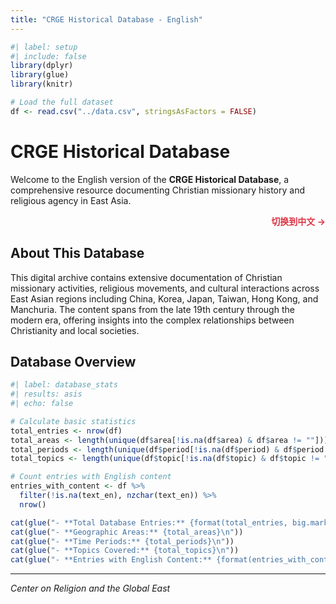 ---
title: "CRGE Historical Database - English"
---

```{r}
#| label: setup
#| include: false
library(dplyr)
library(glue)
library(knitr)

# Load the full dataset
df <- read.csv("../data.csv", stringsAsFactors = FALSE)
```

# CRGE Historical Database

Welcome to the English version of the **CRGE Historical Database**, a comprehensive resource documenting Christian missionary history and religious agency in East Asia.

<div style="text-align: right; margin-bottom: 1rem;">
<a href="../zh/index.html" style="text-decoration: none; color: #dc3545; font-weight: bold;">切换到中文 →</a>
</div>

## About This Database

This digital archive contains extensive documentation of Christian missionary activities, religious movements, and cultural interactions across East Asian regions including China, Korea, Japan, Taiwan, Hong Kong, and Manchuria. The content spans from the late 19th century through the modern era, offering insights into the complex relationships between Christianity and local societies.

## Database Overview

```{r}
#| label: database_stats
#| results: asis
#| echo: false

# Calculate basic statistics
total_entries <- nrow(df)
total_areas <- length(unique(df$area[!is.na(df$area) & df$area != ""]))
total_periods <- length(unique(df$period[!is.na(df$period) & df$period != ""]))
total_topics <- length(unique(df$topic[!is.na(df$topic) & df$topic != ""]))

# Count entries with English content
entries_with_content <- df %>%
  filter(!is.na(text_en), nzchar(text_en)) %>%
  nrow()

cat(glue("- **Total Database Entries:** {format(total_entries, big.mark = ',')}\n"))
cat(glue("- **Geographic Areas:** {total_areas}\n"))
cat(glue("- **Time Periods:** {total_periods}\n"))
cat(glue("- **Topics Covered:** {total_topics}\n"))
cat(glue("- **Entries with English Content:** {format(entries_with_content, big.mark = ',')}\n\n"))
```

---

*Center on Religion and the Global East*
